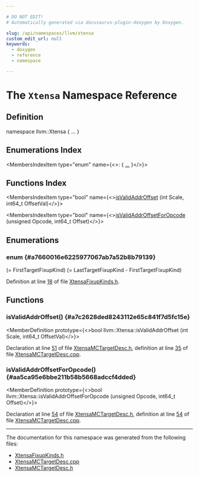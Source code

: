 ```yaml
---

# DO NOT EDIT!
# Automatically generated via docusaurus-plugin-doxygen by Doxygen.

slug: /api/namespaces/llvm/xtensa
custom_edit_url: null
keywords:
  - doxygen
  - reference
  - namespace

---
```





# The `Xtensa` Namespace Reference

<DoxygenPage pluginConfig={pluginConfig}>



## Definition

<CodeBlock>namespace llvm::Xtensa &#123; ... &#125;</CodeBlock>

## Enumerations Index

<MembersIndex>

<MembersIndexItem
  type="enum"
  name={<>:  &#123; <a href="#a7660016e6225977067ab7a52b8b79139">...</a> &#125;</>}>
</MembersIndexItem>

</MembersIndex>

## Functions Index

<MembersIndex>

<MembersIndexItem
  type="bool"
  name={<><a href="#a7c2628ded8243112e65c841f7d5fc15e">isValidAddrOffset</a> (int Scale, int64&#95;t OffsetVal)</>}>
</MembersIndexItem>

<MembersIndexItem
  type="bool"
  name={<><a href="#aa5ca95e6bbe211b58b5668adccf4dded">isValidAddrOffsetForOpcode</a> (unsigned Opcode, int64&#95;t Offset)</>}>
</MembersIndexItem>

</MembersIndex>


<SectionDefinition>

## Enumerations

### enum  {#a7660016e6225977067ab7a52b8b79139}

<MemberDefinition
  prototype="enum llvm::Xtensa::FixupKind ">

<EnumerationList title="Enumeration values">

<Link id="a7660016e6225977067ab7a52b8b79139a5792ea157beaf1cfbf6f8f483b01e8af" />
<EnumerationListItem name="fixup_xtensa_branch_6">
 (= FirstTargetFixupKind)
</EnumerationListItem>

<Link id="a7660016e6225977067ab7a52b8b79139a3fc9f6933faa36f6115502ad28d83884" />
<EnumerationListItem name="fixup_xtensa_branch_8">

</EnumerationListItem>

<Link id="a7660016e6225977067ab7a52b8b79139a245faf4bead69100d71b864e34a61288" />
<EnumerationListItem name="fixup_xtensa_branch_12">

</EnumerationListItem>

<Link id="a7660016e6225977067ab7a52b8b79139afda3cf189692b2acad44b63268ef2698" />
<EnumerationListItem name="fixup_xtensa_jump_18">

</EnumerationListItem>

<Link id="a7660016e6225977067ab7a52b8b79139a83acfe932684605f57edc1dc381e3496" />
<EnumerationListItem name="fixup_xtensa_call_18">

</EnumerationListItem>

<Link id="a7660016e6225977067ab7a52b8b79139a7d2505eb255d54422355d2f809a68e05" />
<EnumerationListItem name="fixup_xtensa_l32r_16">

</EnumerationListItem>

<Link id="a7660016e6225977067ab7a52b8b79139ad08546373b51f49c9e69a8332e14eb1b" />
<EnumerationListItem name="fixup_xtensa_invalid">

</EnumerationListItem>

<Link id="a7660016e6225977067ab7a52b8b79139af15b99e316b3c4990adf4a1ea7828518" />
<EnumerationListItem name="LastTargetFixupKind">

</EnumerationListItem>

<Link id="a7660016e6225977067ab7a52b8b79139ae1d153b6ca9da4594ba5804b08a2ebd4" />
<EnumerationListItem name="NumTargetFixupKinds">
 (= LastTargetFixupKind - FirstTargetFixupKind)
</EnumerationListItem>

</EnumerationList>

Definition at line <a href="/docs/api/files/lib/lib/target/lib/target/xtensa/lib/target/xtensa/mctargetdesc/xtensafixupkinds-h/#l00018">18</a> of file <a href="/docs/api/files/lib/lib/target/lib/target/xtensa/lib/target/xtensa/mctargetdesc/xtensafixupkinds-h">XtensaFixupKinds.h</a>.
</MemberDefinition>

</SectionDefinition>

<SectionDefinition>

## Functions

### isValidAddrOffset() {#a7c2628ded8243112e65c841f7d5fc15e}

<MemberDefinition
  prototype={<>bool llvm::Xtensa::isValidAddrOffset (int Scale, int64&#95;t OffsetVal)</>}>

Declaration at line <a href="/docs/api/files/lib/lib/target/lib/target/xtensa/lib/target/xtensa/mctargetdesc/xtensamctargetdesc-h/#l00051">51</a> of file <a href="/docs/api/files/lib/lib/target/lib/target/xtensa/lib/target/xtensa/mctargetdesc/xtensamctargetdesc-h">XtensaMCTargetDesc.h</a>, definition at line <a href="/docs/api/files/lib/lib/target/lib/target/xtensa/lib/target/xtensa/mctargetdesc/xtensamctargetdesc-cpp/#l00035">35</a> of file <a href="/docs/api/files/lib/lib/target/lib/target/xtensa/lib/target/xtensa/mctargetdesc/xtensamctargetdesc-cpp">XtensaMCTargetDesc.cpp</a>.
</MemberDefinition>

### isValidAddrOffsetForOpcode() {#aa5ca95e6bbe211b58b5668adccf4dded}

<MemberDefinition
  prototype={<>bool llvm::Xtensa::isValidAddrOffsetForOpcode (unsigned Opcode, int64&#95;t Offset)</>}>

Declaration at line <a href="/docs/api/files/lib/lib/target/lib/target/xtensa/lib/target/xtensa/mctargetdesc/xtensamctargetdesc-h/#l00054">54</a> of file <a href="/docs/api/files/lib/lib/target/lib/target/xtensa/lib/target/xtensa/mctargetdesc/xtensamctargetdesc-h">XtensaMCTargetDesc.h</a>, definition at line <a href="/docs/api/files/lib/lib/target/lib/target/xtensa/lib/target/xtensa/mctargetdesc/xtensamctargetdesc-cpp/#l00054">54</a> of file <a href="/docs/api/files/lib/lib/target/lib/target/xtensa/lib/target/xtensa/mctargetdesc/xtensamctargetdesc-cpp">XtensaMCTargetDesc.cpp</a>.
</MemberDefinition>

</SectionDefinition>

<hr/>

The documentation for this namespace was generated from the following files:

<ul>
<li><a href="/docs/api/files/lib/lib/target/lib/target/xtensa/lib/target/xtensa/mctargetdesc/xtensafixupkinds-h">XtensaFixupKinds.h</a></li>
<li><a href="/docs/api/files/lib/lib/target/lib/target/xtensa/lib/target/xtensa/mctargetdesc/xtensamctargetdesc-cpp">XtensaMCTargetDesc.cpp</a></li>
<li><a href="/docs/api/files/lib/lib/target/lib/target/xtensa/lib/target/xtensa/mctargetdesc/xtensamctargetdesc-h">XtensaMCTargetDesc.h</a></li>
</ul>

</DoxygenPage>
